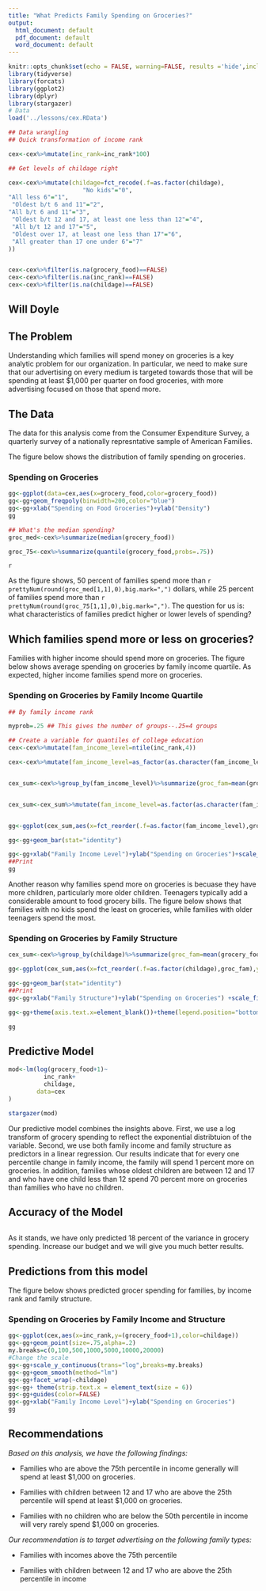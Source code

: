 ```yaml
---
title: "What Predicts Family Spending on Groceries?"
output:
  html_document: default
  pdf_document: default
  word_document: default
---
```


```r
knitr::opts_chunk$set(echo = FALSE, warning=FALSE, results ='hide',include=TRUE)
library(tidyverse)
library(forcats)
library(ggplot2)
library(dplyr)
library(stargazer)
# Data
load('../lessons/cex.RData')
```


```r
## Data wrangling
## Quick transformation of income rank

cex<-cex%>%mutate(inc_rank=inc_rank*100)

## Get levels of childage right

cex<-cex%>%mutate(childage=fct_recode(.f=as.factor(childage),
                     "No kids"="0", 
"All less 6"="1",
 "Oldest b/t 6 and 11"="2",
"All b/t 6 and 11"="3",
 "Oldest b/t 12 and 17, at least one less than 12"="4",
 "All b/t 12 and 17"="5",
 "Oldest over 17, at least one less than 17"="6",
 "All greater than 17 one under 6"="7"
))


cex<-cex%>%filter(is.na(grocery_food)==FALSE)
cex<-cex%>%filter(is.na(inc_rank)==FALSE)
cex<-cex%>%filter(is.na(childage)==FALSE)

```

## Will Doyle



## The Problem

Understanding which families will spend money on groceries is a key analytic problem for our organization. In particular,
we need to make sure that our advertising on every medium is targeted towards those that will be spending at least $1,000 per quarter on food groceries, with more advertising focused on those that spend more. 

## The Data

The data for this analysis come from the Consumer Expenditure Survey, a quarterly survey of a nationally represntative sample of American Families. 

The figure below shows the distribution of family spending on groceries. 



### Spending on Groceries
```r
gg<-ggplot(data=cex,aes(x=grocery_food,color=grocery_food))
gg<-gg+geom_freqpoly(binwidth=200,color="blue")
gg<-gg+xlab("Spending on Food Groceries")+ylab("Density")
gg

## What's the median spending? 
groc_med<-cex%>%summarize(median(grocery_food))

groc_75<-cex%>%summarize(quantile(grocery_food,probs=.75))

```


`r  `

As the figure shows, 50 percent of families spend more than
`r prettyNum(round(groc_med[1,1],0),big.mark=",")` 
dollars, while 25 percent of families spend more than `r prettyNum(round(groc_75[1,1],0),big.mark=",")`. The question for us is: what characteristics of families predict higher or lower levels of spending? 



## Which families spend more or less on groceries? 

Families with higher income should spend more on groceries. The figure below shows average spending on groceries by family income quartile. As expected, higher income families spend more on groceries. 

### Spending on Groceries by Family Income Quartile

```r
## By family income rank

myprob=.25 ## This gives the number of groups--.25=4 groups

## Create a variable for quantiles of college education
cex<-cex%>%mutate(fam_income_level=ntile(inc_rank,4))

cex<-cex%>%mutate(fam_income_level=as_factor(as.character(fam_income_level)))


cex_sum<-cex%>%group_by(fam_income_level)%>%summarize(groc_fam=mean(grocery_food))


cex_sum<-cex_sum%>%mutate(fam_income_level=as.factor(as.character(fam_income_level)))


gg<-ggplot(cex_sum,aes(x=fct_reorder(.f=as.factor(fam_income_level),groc_fam),y=groc_fam,fill=fam_income_level))

gg<-gg+geom_bar(stat="identity")

gg<-gg+xlab("Family Income Level")+ylab("Spending on Groceries")+scale_fill_discrete(name="Family Income Quartile")
##Print
gg
```

Another reason why families spend more on groceries is becuase they have more children, particularly more older children. Teenagers typically add a considerable amount to food grocery bills. The figure below shows that families with no kids spend the least on groceries, while families with older teenagers spend the most. 

### Spending on Groceries by Family Structure
```r

cex_sum<-cex%>%group_by(childage)%>%summarize(groc_fam=mean(grocery_food))

gg<-ggplot(cex_sum,aes(x=fct_reorder(.f=as.factor(childage),groc_fam),y=groc_fam,fill=fct_reorder(.f=as.factor(childage),groc_fam)))

gg<-gg+geom_bar(stat="identity")
##Print
gg<-gg+xlab("Family Structure")+ylab("Spending on Groceries") +scale_fill_discrete("Family Structure")

gg<-gg+theme(axis.text.x=element_blank())+theme(legend.position="bottom")

gg

```



## Predictive Model

```r
mod<-lm(log(grocery_food+1)~
          inc_rank+
          childage,
        data=cex
)

stargazer(mod)        
```


Our predictive model combines the insights above. First, we use a log transform of grocery spending to reflect the exponential distribtuion of the variable. Second, we use both family income and family structure as predictors in a linear regression. Our results indicate that for every one percentile change in family income, the family will spend 1 percent more on groceries. In addition, families whose oldest children are between 12 and 17 and who have one child less than 12 spend 70 percent more on groceries than families who have no children. 

## Accuracy of the Model
```r

```
As it stands, we have only predicted 18 percent of the variance in grocery spending. Increase our budget and we will give you much better results.


## Predictions from this model

The figure below shows predicted grocer spending for families, by income rank and family structure. 

### Spending on Groceries by Family Income and Structure
```r
gg<-ggplot(cex,aes(x=inc_rank,y=(grocery_food+1),color=childage))
gg<-gg+geom_point(size=.75,alpha=.2)
my.breaks=c(0,100,500,1000,5000,10000,20000)
#Change the scale 
gg<-gg+scale_y_continuous(trans="log",breaks=my.breaks)
gg<-gg+geom_smooth(method="lm")
gg<-gg+facet_wrap(~childage)
gg<-gg+ theme(strip.text.x = element_text(size = 6)) 
gg<-gg+guides(color=FALSE)
gg<-gg+xlab("Family Income Level")+ylab("Spending on Groceries")
gg

```


## Recommendations

*Based on this analysis, we have the following findings:*

- Families who are above the 75th percentile in income generally will spend at least $1,000 on groceries.

- Families with children between 12 and 17 who are above the 25th percentile will spend at least $1,000 on groceries.

- Families with no children who are below the 50th percentile in income will very rarely spend $1,000 on groceries.

*Our recommendation is to target advertising on the following family types:*

- Families with incomes above the 75th percentile

- Families with children between 12 and 17 who are above the 25th percentile in income

